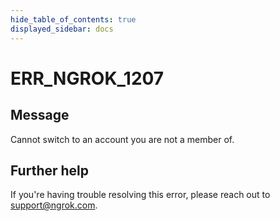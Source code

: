 ```yaml
---
hide_table_of_contents: true
displayed_sidebar: docs
---
```



# ERR_NGROK_1207

## Message

Cannot switch to an account you are not a member of.

<ErrorDetails error="err_ngrok_1207" />

## Further help

If you're having trouble resolving this error, please reach out to [support@ngrok.com](mailto:support@ngrok.com?subject=Help%20with%20ERR_NGROK_1207).
